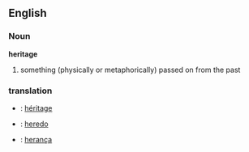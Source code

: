 ==English==

===Noun===
'''heritage'''
# something (physically or metaphorically) passed on from the past

===translation===

* {{fr}} : [[héritage]]
* {{io}} : [[heredo]]
* {{pt}} : [[herança]]